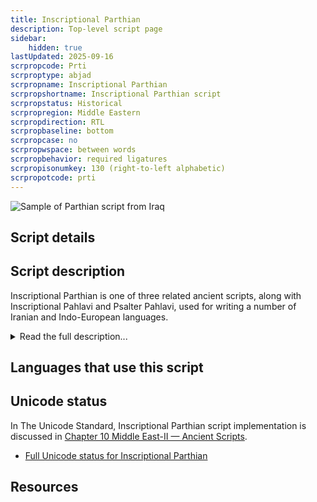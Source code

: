 ```yaml
---
title: Inscriptional Parthian
description: Top-level script page
sidebar:
    hidden: true
lastUpdated: 2025-09-16
scrpropcode: Prti
scrproptype: abjad
scrpropname: Inscriptional Parthian
scrpropshortname: Inscriptional Parthian script
scrpropstatus: Historical
scrpropregion: Middle Eastern
scrpropdirection: RTL
scrpropbaseline: bottom
scrpropcase: no
scrpropwspace: between words
scrpropbehavior: required ligatures
scrpropisonumkey: 130 (right-to-left alphabetic)
scrpropotcode: prti
---
```



![](../images/prti-sample.jpg "Sample of Parthian script from Iraq")

## Script details

<ScriptDetails />

## Script description

Inscriptional Parthian is one of three related ancient scripts, along with Inscriptional Pahlavi and Psalter Pahlavi, used for writing a number of Iranian and Indo-European languages.

<details>
<summary>Read the full description...</summary>All three scripts developed from the Imperial Aramaic script.

Inscriptional Parthian was an abjad with twenty-two consonant letters but no vowel marks. It was written from right to left, usually with spaces between words. Seven ligatures were commonly used. Because of the script's Aramaic heritage, some words were written in the Aramaic language, but read as the appropriate Iranian-language word (much like the ampersand symbol, which is actually a ligature of the Latin word 'et' but is pronounced in English texts as the English word 'and'). These words are called _xenograms_.

Script-specific numbers were used in Inscriptional Parthian to represent the numbers 1, 2, 3, 4, 10, 20, 100 and 1000. These could be combined (added) to write any number, for example 58 was written with five signs, for 20+20+10+4+4. Unlike many modern Semitic scripts, numbers were written from right to left, the same direction as the text.
</details>

## Languages that use this script

<WsList script='Prti' wsMax='5' />

## Unicode status

In The Unicode Standard, Inscriptional Parthian script implementation is discussed in [Chapter 10 Middle East-II — Ancient Scripts](https://www.unicode.org/versions/latest/core-spec/chapter-10/#G28759).

- [Full Unicode status for Inscriptional Parthian](/scrlang/unicode/prti-unicode)



## Resources

<ScriptResources detailSummary='seemore' />

